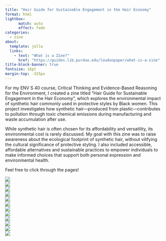 ```yaml
---
title: "Hair Guide for Sustainable Engagement in the Hair Economy"
format: html
lightbox:
      match: auto
      effect: fade
categories:
  - zine
about:
  template: jolla
  links:
    - text: "What is a Zine?"
      href: "https://guides.lib.purdue.edu/loudonpaper/what-is-a-zine"
title-block-banner: true
fontsize: 16pt
margin-top: -325px
---
```


For my ENV S 40 course, Critical Thinking and Evidence-Based Reasoning for the Environment, I created a zine titled "Hair Guide for Sustainable Engagement in the Hair Economy ", which explores the environmental impact of synthetic hair commonly used in protective styles by Black women. This project investigates how synthetic hair—produced from plastic—contributes to pollution through toxic chemical emissions during manufacturing and waste accumulation after use.

While synthetic hair is often chosen for its affordability and versatility, its environmental cost is rarely discussed. My goal with this zine was to raise awareness about the ecological footprint of synthetic hair, without vilifying the cultural significance of protective styling. I also included accessible, affordable alternatives and sustainable practices to empower individuals to make informed choices that support both personal expression and environmental health.


 Feel free to click through the pages! 
 
![](media/HairZine_1.jpg){.lightbox style="display: block; margin: auto;" group="zine"}
![](media/HairZine_2.jpg){.lightbox style="display: block; margin: auto;" group="zine"}
![](media/HairZine_3.jpg){.lightbox style="display: block; margin: auto;" group="zine"}
![](media/HairZine_4.jpg){.lightbox style="display: block; margin: auto;" group="zine"}
![](media/HairZine_5.jpg){.lightbox style="display: block; margin: auto;" group="zine"}
![](media/HairZine_6.jpg){.lightbox style="display: block; margin: auto;" group="zine"}
![](media/HairZine_7.jpg){.lightbox style="display: block; margin: auto;" group="zine"}
![](media/HairZine_8.jpg){.lightbox style="display: block; margin: auto;" group="zine"}
![](media/HairZine_9.jpg){.lightbox style="display: block; margin: auto;" group="zine"}
![](media/HairZine_10.jpg){.lightbox style="display: block; margin: auto;" group="zine"}
![](media/HairZine_11.jpg){.lightbox style="display: block; margin: auto;" group="zine"}
![](media/HairZine_12.jpg){.lightbox style="display: block; margin: auto;" group="zine"}



